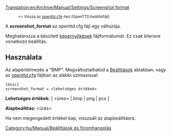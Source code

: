 [[Translation:en/Archive/Manual/Settings/Screenshot format]]

:<small><< Vissza az [[hu/Archive/Manual/Settings/Openttd.cfg|openttd.cfg]]-hez (OpenTTD beállítófájl)</small>


A '''screenshot_format''' az openttd.cfg fájl egy változója.

Meghatározza a készített [[hu/Képernyőkép|képernyőképek]] fájlformátumát. Ez csak kliensre vonatkozó beállítás.

==Használata==

Az alapértelmezés a "BMP". Megváltoztathatod a [[hu/Manual/Beállítások|Beállítások]] ablakban, vagy az [[hu/Archive/Manual/Settings/Openttd.cfg|openttd.cfg]] fájlban az alábbi szintaxissal:

<pre>
[misc]
screenshot_format = <lehetséges értékek>
</pre>

'''Lehetséges értékek:''' [ <üres> | bmp | png | pcx ]

'''Alapbeállítás:''' <üres>

Ha nem megengedett értéket kap, visszaáll az alapbeállításra.

[[Category:hu/Manual/Beállítások és finomhangolás]]